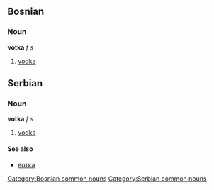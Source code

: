 ==Bosnian==
===Noun===
'''votka''' ''f s''
#[[vodka]]
[[Category:Bosnian common nouns]]

==Serbian==
===Noun===
'''votka''' ''f s''
#[[vodka]]
====See also====
*[[вотка]]
[[Category:Serbian common nouns]]